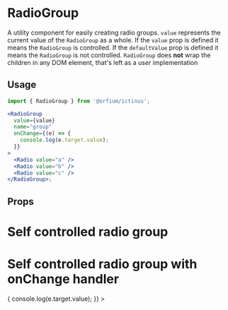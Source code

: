 
<Meta title="Original Components/Controls/RadioGroup" component={RadioGroup} />

# RadioGroup

A utility component for easily creating radio groups.
`value` represents the current value of the `RadioGroup` as a whole.
If the `value` prop is defined it means the `RadioGroup` is controlled.
If the `defaultValue` prop is defined it means the `RadioGroup` is not controlled.
`RadioGroup` does **not** wrap the children in any DOM element, that's left as a user implementation

## Usage

```jsx
import { RadioGroup } from '@orfium/ictinus';

<RadioGroup
  value={value}
  name="group"
  onChange={(e) => {
    console.log(e.target.value);
  }}
>
  <Radio value="a" />
  <Radio value="b" />
  <Radio value="c" />
</RadioGroup>;
```

## Props

<Props of={RadioGroup} />

# Self controlled radio group

<Preview>
  <Story name="Radio with options">
    <div style={{ color: '#82e616' }}>
      <RadioGroup defaultValue="b" name="group">
        <Radio value="a" />
        <Radio value="b" />
        <Radio value="c" />
      </RadioGroup>
    </div>
  </Story>
</Preview>

# Self controlled radio group with onChange handler

<Preview>
  <Story name="Radio with options with onChange handler">
    <div style={{ color: '#82e616' }}>
      <RadioGroup
        defaultValue="b"
        name="group"
        onChange={(e) => {
          console.log(e.target.value);
        }}
      >
        <Radio value="a" />
        <Radio value="b" />
        <Radio value="c" />
      </RadioGroup>
    </div>
  </Story>
</Preview>
